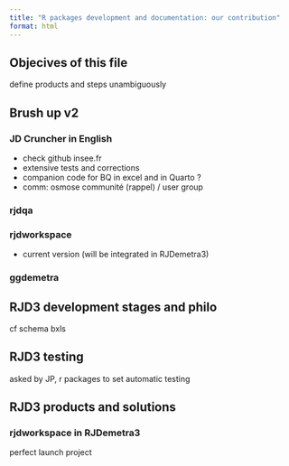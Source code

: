 ```yaml
---
title: "R packages development and documentation: our contribution"
format: html
---
```


## Objecives of this file 

define products and steps 
unambiguously

## Brush up v2

### JD Cruncher in English
- check github insee.fr
- extensive tests and corrections 
- companion code for BQ in excel and in Quarto ?
- comm: osmose communité (rappel) / user group

### rjdqa 


### rjdworkspace 
- current version (will be integrated in RJDemetra3)

### ggdemetra
## RJD3 development stages and philo

cf schema bxls 

## RJD3 testing

asked by JP, r packages to set automatic testing

## RJD3 products and solutions 

### rjdworkspace in RJDemetra3
perfect launch project

